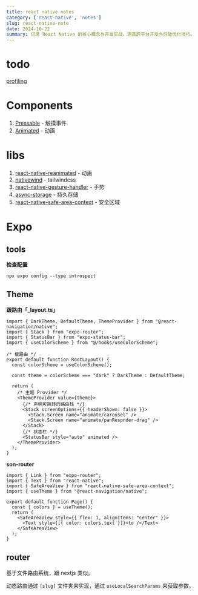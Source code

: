 ```yaml
---
title: react native notes
category: ['react-native', 'notes']
slug: react-native-note
date: 2024-10-22
summary: 记录 React Native 的核心概念与开发实战，涵盖跨平台开发与性能优化技巧。
---
```


# todo

[profiling](https://reactnative.cn/docs/profiling)

# Components

1. [Pressable](https://reactnative.cn/docs/pressable) - 触摸事件
2. [Animated](https://reactnative.cn/docs/animated) - 动画

# libs

1. [react-native-reanimated](https://github.com/software-mansion/react-native-reanimated) - 动画
2. [nativewind](https://github.com/nativewind/nativewind) - tailwindcss
3. [react-native-gesture-handler](https://github.com/software-mansion/react-native-gesture-handler) - 手势
4. [async-storage](https://github.com/react-native-async-storage/async-storage) - 持久存储
5. [react-native-safe-area-context](https://github.com/AppAndFlow/react-native-safe-area-context) - 安全区域

# Expo

## tools

**检查配置**

`npx expo config --type introspect`



## Theme

**跟路由「_layout.ts」**

```tsx
import { DarkTheme, DefaultTheme, ThemeProvider } from "@react-navigation/native";
import { Stack } from "expo-router";
import { StatusBar } from "expo-status-bar";
import { useColorScheme } from "@/hooks/useColorScheme";

/* 根路由 */
export default function RootLayout() {
  const colorScheme = useColorScheme();

  const theme = colorScheme === "dark" ? DarkTheme : DefaultTheme;

  return (
    /* 主题 Provider */
    <ThemeProvider value={theme}>
      {/* 声明可跳转的路由栈 */}
      <Stack screenOptions={{ headerShown: false }}>
        <Stack.Screen name="animate/carousel" />
        <Stack.Screen name="animate/panRespnder-drag" />
      </Stack>
      {/* 状态栏 */}
      <StatusBar style="auto" animated />
    </ThemeProvider>
  );
}
```

**son-router**

```tsx
import { Link } from "expo-router";
import { Text } from "react-native";
import { SafeAreaView } from "react-native-safe-area-context";
import { useTheme } from "@react-navigation/native";

export default function Page() {
  const { colors } = useTheme();
  return (
    <SafeAreaView style={{ flex: 1, alignItems: "center" }}>
      <Text style={[{ color: colors.text }]}>to /</Text>
    </SafeAreaView>
  );
}
```

## router

基于文件路由系统，跟 nextjs 类似。

动态路由通过 `[slug]` 文件夹来实现，通过 `useLocalSearchParams` 来获取参数。